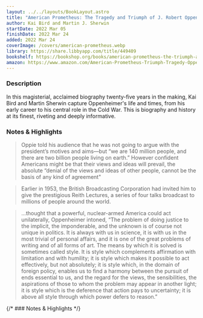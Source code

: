```yaml
---
layout: ../../layouts/BookLayout.astro
title: "American Prometheus: The Tragedy and Triumph of J. Robert Oppenheimer"
author: Kai Bird and Martin J. Sherwin
startDate: 2022 Mar 05
finishDate: 2022 Mar 24
added: 2022 Mar 24
coverImage: /covers/american-prometheus.webp
library: https://share.libbyapp.com/title/449409
bookshelf: https://bookshop.org/books/american-prometheus-the-triumph-and-tragedy-of-j-robert-oppenheimer/9780375726262
amazon: https://www.amazon.com/American-Prometheus-Triumph-Tragedy-Oppenheimer/dp/0375726268
---
```


<ReadingTime
startDate  = {frontmatter.startDate}
finishDate = {frontmatter.finishDate}
/>

### Description
In this magisterial, acclaimed biography twenty-five years in the making, Kai Bird and Martin Sherwin capture Oppenheimer's life and times, from his early career to his central role in the Cold War. This is biography and history at its finest, riveting and deeply informative.

### Notes & Highlights
> Oppie told his audience that he was not going to argue with the president’s motives and aims—but “we are 140 million people, and there are two billion people living on earth.” However confident Americans might be that their views and ideas will prevail, the absolute “denial of the views and ideas of other people, cannot be the basis of any kind of agreement"

> Earlier in 1953, the British Broadcasting Corporation had invited him to give the prestigious Reith Lectures, a series of four talks broadcast to millions of people around the world.

> …thought that a powerful, nuclear-armed America could act unilaterally, Oppenheimer intoned, “The problem of doing justice to the implicit, the imponderable, and the unknown is of course not unique in politics. It is always with us in science, it is with us in the most trivial of personal affairs, and it is one of the great problems of writing and of all forms of art. The means by which it is solved is sometimes called style. It is style which complements affirmation with limitation and with humility; it is style which makes it possible to act effectively, but not absolutely; it is style which, in the domain of foreign policy, enables us to find a harmony between the pursuit of ends essential to us, and the regard for the views, the sensibilities, the aspirations of those to whom the problem may appear in another light; it is style which is the deference that action pays to uncertainty; it is above all style through which power defers to reason.”

{/* ### Notes & Highlights */}

<BuyBook
  library   = {frontmatter.library}
  bookshelf = {frontmatter.bookshelf}
  amazon    = {frontmatter.amazon}
/>

